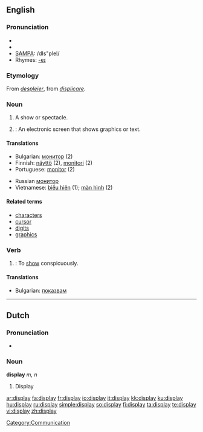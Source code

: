 {{wikipedia|dab=display}}
==English==

===Pronunciation===
*{{AHD|dĭsplā'}}
*{{IPA|/dɪsˈpleɪ/}}
*[[w:SAMPA|SAMPA]]: /dIs"pleI/
*Rhymes: [[Rhymes:English:-eɪ|-eɪ]]

===Etymology===
From {{OF.}} ''[[despleier]]'', from {{L.}} ''[[displicare]]''.

===Noun===
{{en-noun}}

# A show or spectacle.
# {{computing}}: An electronic screen that shows graphics or text.

====Translations====
{{top}}
*Bulgarian: [[монитор]] {{m}} (2)
*Finnish: [[näyttö]] (2), [[monitori]] (2)
*Portuguese: [[monitor]] {{m}} (2)
{{mid}}
*Russian [[монитор]]
*Vietnamese: [[biểu hiện]] (1); [[màn hình]] (2)
{{bottom}}

====Related terms====
*[[character]]s
*[[cursor]]
*[[digit]]s
*[[graphics]]

===Verb===
{{en-verb}}

# {{transitive}}: To [[show]] conspicuously.

====Translations====

*Bulgarian: [[показвам]]

----

==Dutch==

===Pronunciation===
*{{IPA|/'dɪspleɪ/}}

===Noun===
'''display''' ''m, n''

# Display

[[Category:Communication]]

[[ar:display]]
[[fa:display]]
[[fr:display]]
[[io:display]]
[[it:display]]
[[kk:display]]
[[ku:display]]
[[hu:display]]
[[ru:display]]
[[simple:display]]
[[so:display]]
[[fi:display]]
[[ta:display]]
[[te:display]]
[[vi:display]]
[[zh:display]]